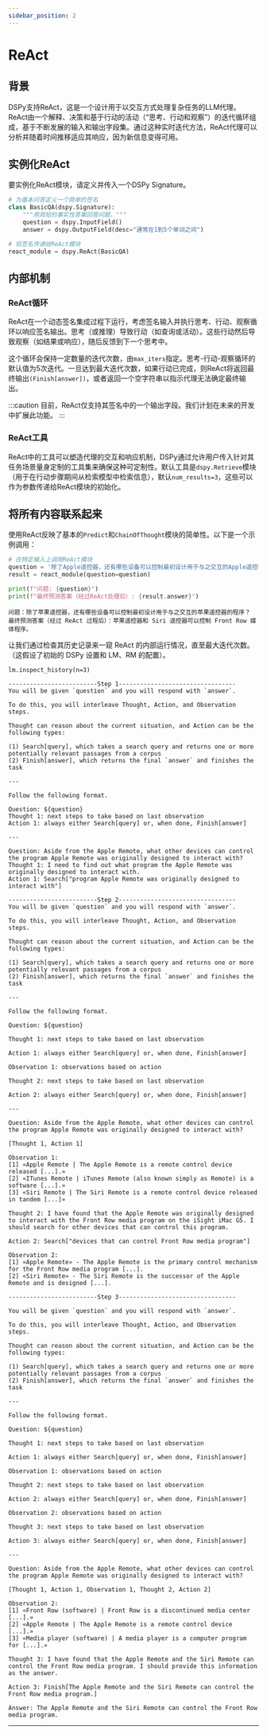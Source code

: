 ```yaml
---
sidebar_position: 2
---
```



# ReAct

## 背景

DSPy支持ReAct，这是一个设计用于以交互方式处理复杂任务的LLM代理。ReAct由一个解释、决策和基于行动的活动（“思考、行动和观察”）的迭代循环组成，基于不断发展的输入和输出字段集。通过这种实时迭代方法，ReAct代理可以分析并随着时间推移适应其响应，因为新信息变得可用。

## 实例化ReAct

要实例化ReAct模块，请定义并传入一个DSPy Signature。

```python
# 为基本问答定义一个简单的签名
class BasicQA(dspy.Signature):
    """用简短的事实性答案回答问题。"""
    question = dspy.InputField()
    answer = dspy.OutputField(desc="通常在1到5个单词之间")

# 将签名传递给ReAct模块
react_module = dspy.ReAct(BasicQA)
```

## 内部机制

### ReAct循环

ReAct在一个动态签名集成过程下运行，考虑签名输入并执行思考、行动、观察循环以响应签名输出。思考（或推理）导致行动（如查询或活动）。这些行动然后导致观察（如结果或响应），随后反馈到下一个思考中。

这个循环会保持一定数量的迭代次数，由`max_iters`指定。思考-行动-观察循环的默认值为5次迭代。一旦达到最大迭代次数，如果行动已完成，则ReAct将返回最终输出`(Finish[answer])`，或者返回一个空字符串以指示代理无法确定最终输出。

:::caution
目前，ReAct仅支持其签名中的一个输出字段。我们计划在未来的开发中扩展此功能。
:::

### ReAct工具

ReAct中的工具可以塑造代理的交互和响应机制，DSPy通过允许用户传入针对其任务场景量身定制的工具集来确保这种可定制性。默认工具是`dspy.Retrieve`模块（用于在行动步骤期间从检索模型中检索信息），默认`num_results=3`，这些可以作为参数传递给ReAct模块的初始化。

## 将所有内容联系起来

使用ReAct反映了基本的`Predict`和`ChainOfThought`模块的简单性。以下是一个示例调用：

```python
# 在特定输入上调用ReAct模块
question = '除了Apple遥控器，还有哪些设备可以控制最初设计用于与之交互的Apple遥控器的程序？'
result = react_module(question=question)

print(f"问题: {question}")
print(f"最终预测答案（经过ReAct处理后）: {result.answer}")
```
```
问题：除了苹果遥控器，还有哪些设备可以控制最初设计用于与之交互的苹果遥控器的程序？
最终预测答案（经过 ReAct 过程后）：苹果遥控器和 Siri 遥控器可以控制 Front Row 媒体程序。
```
让我们通过检查其历史记录来一窥 ReAct 的内部运行情况，直至最大迭代次数。（这假设了初始的 DSPy 设置和 LM、RM 的配置）。

`lm.inspect_history(n=3)`
```
-------------------------Step 1---------------------------------
You will be given `question` and you will respond with `answer`.

To do this, you will interleave Thought, Action, and Observation steps.

Thought can reason about the current situation, and Action can be the following types:

(1) Search[query], which takes a search query and returns one or more potentially relevant passages from a corpus
(2) Finish[answer], which returns the final `answer` and finishes the task

---

Follow the following format.

Question: ${question}
Thought 1: next steps to take based on last observation
Action 1: always either Search[query] or, when done, Finish[answer]

---

Question: Aside from the Apple Remote, what other devices can control the program Apple Remote was originally designed to interact with?
Thought 1: I need to find out what program the Apple Remote was originally designed to interact with.
Action 1: Search["program Apple Remote was originally designed to interact with"]

-------------------------Step 2---------------------------------
You will be given `question` and you will respond with `answer`.

To do this, you will interleave Thought, Action, and Observation steps.

Thought can reason about the current situation, and Action can be the following types:

(1) Search[query], which takes a search query and returns one or more potentially relevant passages from a corpus
(2) Finish[answer], which returns the final `answer` and finishes the task

---

Follow the following format.

Question: ${question}

Thought 1: next steps to take based on last observation

Action 1: always either Search[query] or, when done, Finish[answer]

Observation 1: observations based on action

Thought 2: next steps to take based on last observation

Action 2: always either Search[query] or, when done, Finish[answer]

---

Question: Aside from the Apple Remote, what other devices can control the program Apple Remote was originally designed to interact with?

[Thought 1, Action 1]

Observation 1:
[1] «Apple Remote | The Apple Remote is a remote control device released [...].»
[2] «ITunes Remote | iTunes Remote (also known simply as Remote) is a software [...].»
[3] «Siri Remote | The Siri Remote is a remote control device released in tandem [...]»

Thought 2: I have found that the Apple Remote was originally designed to interact with the Front Row media program on the iSight iMac G5. I should search for other devices that can control this program.

Action 2: Search["devices that can control Front Row media program"]

Observation 2:
[1] «Apple Remote» - The Apple Remote is the primary control mechanism for the Front Row media program [...].
[2] «Siri Remote» - The Siri Remote is the successor of the Apple Remote and is designed [...].

-------------------------Step 3---------------------------------

You will be given `question` and you will respond with `answer`.

To do this, you will interleave Thought, Action, and Observation steps.

Thought can reason about the current situation, and Action can be the following types:

(1) Search[query], which takes a search query and returns one or more potentially relevant passages from a corpus
(2) Finish[answer], which returns the final `answer` and finishes the task

---

Follow the following format.

Question: ${question}

Thought 1: next steps to take based on last observation

Action 1: always either Search[query] or, when done, Finish[answer]

Observation 1: observations based on action

Thought 2: next steps to take based on last observation

Action 2: always either Search[query] or, when done, Finish[answer]

Observation 2: observations based on action

Thought 3: next steps to take based on last observation

Action 3: always either Search[query] or, when done, Finish[answer]

---

Question: Aside from the Apple Remote, what other devices can control the program Apple Remote was originally designed to interact with?

[Thought 1, Action 1, Observation 1, Thought 2, Action 2]

Observation 2:
[1] «Front Row (software) | Front Row is a discontinued media center [...].»
[2] «Apple Remote | The Apple Remote is a remote control device [...].»
[3] «Media player (software) | A media player is a computer program for [...].»

Thought 3: I have found that the Apple Remote and the Siri Remote can control the Front Row media program. I should provide this information as the answer.

Action 3: Finish[The Apple Remote and the Siri Remote can control the Front Row media program.]

Answer: The Apple Remote and the Siri Remote can control the Front Row media program.
```
***

<AuthorDetails name="Arnav Singhvi"/>